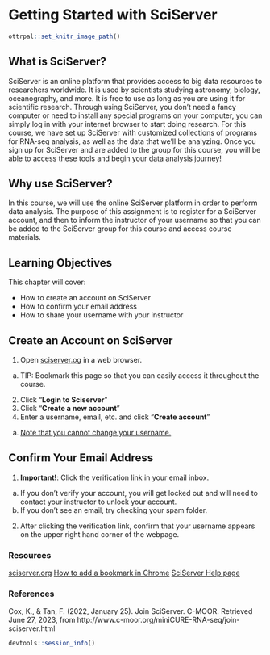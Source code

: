 
# Getting Started with SciServer

```r
ottrpal::set_knitr_image_path()
```

## What is SciServer?

SciServer is an online platform that provides access to big data resources to researchers worldwide. It is used by scientists studying astronomy, biology, oceanography, and more. It is free to use as long as you are using it for scientific research. Through using SciServer, you don’t need a fancy computer or need to install any special programs on your computer, you can simply log in with your internet browser to start doing research. For this course, we have set up SciServer with customized collections of programs for RNA-seq analysis, as well as the data that we’ll be analyzing. Once you sign up for SciServer and are added to the group for this course, you will be able to access these tools and begin your data analysis journey!

## Why use SciServer?

In this course, we will use the online SciServer platform in order to perform data analysis. The purpose of this assignment is to register for a SciServer account, and then to inform the instructor of your username so that you can be added to the SciServer group for this course and access course materials.

## Learning Objectives 

This chapter will cover:  

- How to create an account on SciServer
- How to confirm your email address
- How to share your username with your instructor

## Create an Account on SciServer

1. Open [sciserver.og](sciserver.org) in a web browser.
  a. TIP: Bookmark this page so that you can easily access it throughout the course.
2. Click "**Login to Sciserver**"
3. Click "**Create a new account**"
4. Enter a username, email, etc. and click "**Create account**"
  a. <u>Note that you cannot change your username.</u>

## Confirm Your Email Address

1. **Important!**: Click the verification link in your email inbox.
  a. If you don’t verify your account, you will get locked out and will need to contact your instructor to unlock your account.
  b. If you don’t see an email, try checking your spam folder.
2. After clicking the verification link, confirm that your username appears on the upper right hand corner of the webpage.

### Resources

[sciserver.org](sciserver.org)
[How to add a bookmark in Chrome](https://support.google.com/chrome/answer/188842)
[SciServer Help page](https://sciserver.org/support/how-to-use-sciserver/)

### References

Cox, K., & Tan, F. (2022, January 25). Join SciServer. C-MOOR. Retrieved June 27, 2023, from http://www.c-moor.org/miniCURE-RNA-seq/join-sciserver.html

```r
devtools::session_info()
```

[many links]: https://github.com/jhudsl/OTTR_Template
